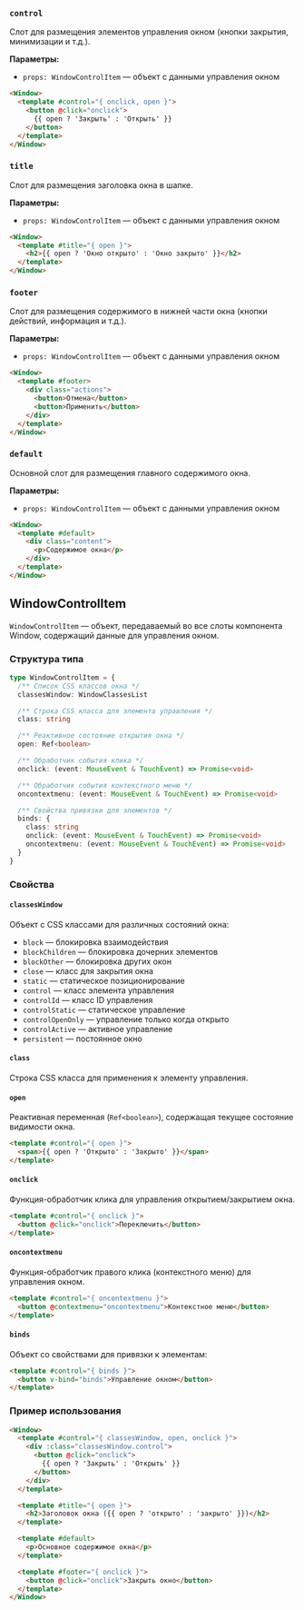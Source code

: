 ### `control`

Слот для размещения элементов управления окном (кнопки закрытия, минимизации и т.д.).

**Параметры:**
- `props: WindowControlItem` — объект с данными управления окном

```html
<Window>
  <template #control="{ onclick, open }">
    <button @click="onclick">
      {{ open ? 'Закрыть' : 'Открыть' }}
    </button>
  </template>
</Window>
```

### `title`

Слот для размещения заголовка окна в шапке.

**Параметры:**
- `props: WindowControlItem` — объект с данными управления окном

```html
<Window>
  <template #title="{ open }">
    <h2>{{ open ? 'Окно открыто' : 'Окно закрыто' }}</h2>
  </template>
</Window>
```

### `footer`

Слот для размещения содержимого в нижней части окна (кнопки действий, информация и т.д.).

**Параметры:**
- `props: WindowControlItem` — объект с данными управления окном

```html
<Window>
  <template #footer>
    <div class="actions">
      <button>Отмена</button>
      <button>Применить</button>
    </div>
  </template>
</Window>
```

### `default`

Основной слот для размещения главного содержимого окна.

**Параметры:**
- `props: WindowControlItem` — объект с данными управления окном

```html
<Window>
  <template #default>
    <div class="content">
      <p>Содержимое окна</p>
    </div>
  </template>
</Window>
```

## WindowControlItem

`WindowControlItem` — объект, передаваемый во все слоты компонента Window, содержащий данные для управления окном.

### Структура типа

```typescript
type WindowControlItem = {
  /** Список CSS классов окна */
  classesWindow: WindowClassesList

  /** Строка CSS класса для элемента управления */
  class: string

  /** Реактивное состояние открытия окна */
  open: Ref<boolean>

  /** Обработчик события клика */
  onclick: (event: MouseEvent & TouchEvent) => Promise<void>

  /** Обработчик события контекстного меню */
  oncontextmenu: (event: MouseEvent & TouchEvent) => Promise<void>

  /** Свойства привязки для элементов */
  binds: {
    class: string
    onclick: (event: MouseEvent & TouchEvent) => Promise<void>
    oncontextmenu: (event: MouseEvent & TouchEvent) => Promise<void>
  }
}
```

### Свойства

#### `classesWindow`

Объект с CSS классами для различных состояний окна:

- `block` — блокировка взаимодействия
- `blockChildren` — блокировка дочерних элементов
- `blockOther` — блокировка других окон
- `close` — класс для закрытия окна
- `static` — статическое позиционирование
- `control` — класс элемента управления
- `controlId` — класс ID управления
- `controlStatic` — статическое управление
- `controlOpenOnly` — управление только когда открыто
- `controlActive` — активное управление
- `persistent` — постоянное окно

#### `class`

Строка CSS класса для применения к элементу управления.

#### `open`

Реактивная переменная (`Ref<boolean>`), содержащая текущее состояние видимости окна.

```html
<template #control="{ open }">
  <span>{{ open ? 'Открыто' : 'Закрыто' }}</span>
</template>
```

#### `onclick`

Функция-обработчик клика для управления открытием/закрытием окна.

```html
<template #control="{ onclick }">
  <button @click="onclick">Переключить</button>
</template>
```

#### `oncontextmenu`

Функция-обработчик правого клика (контекстного меню) для управления окном.

```html
<template #control="{ oncontextmenu }">
  <button @contextmenu="oncontextmenu">Контекстное меню</button>
</template>
```

#### `binds`

Объект со свойствами для привязки к элементам:

```html
<template #control="{ binds }">
  <button v-bind="binds">Управление окном</button>
</template>
```

### Пример использования

```html
<Window>
  <template #control="{ classesWindow, open, onclick }">
    <div :class="classesWindow.control">
      <button @click="onclick">
        {{ open ? 'Закрыть' : 'Открыть' }}
      </button>
    </div>
  </template>

  <template #title="{ open }">
    <h2>Заголовок окна ({{ open ? 'открыто' : 'закрыто' }})</h2>
  </template>

  <template #default>
    <p>Основное содержимое окна</p>
  </template>

  <template #footer="{ onclick }">
    <button @click="onclick">Закрыть окно</button>
  </template>
</Window>
```
